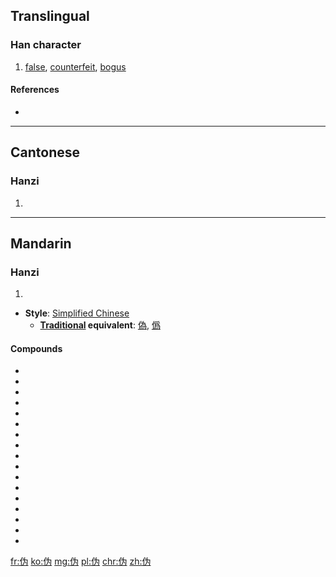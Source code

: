 {{also|偽|僞}}
==Translingual==

===Han character===
{{Han char|rn=9|rad=人|as=04|sn=6|four=|canj=人戈大尸 (OIKS)|ids=⿰[[亻]][[为]]}}

# [[false]], [[counterfeit]], [[bogus]]

====References====
* {{Han ref|kx=0096.121|hdz=10126.040|uh=4F2A|ud=20266}}

----

==Cantonese==

===Hanzi===
{{yue-hanzi|jyut=[[ngai6]]|y=ngai6}}

# {{defn|lang=yue|sort=人04}}

----

==Mandarin==

===Hanzi===
{{cmn-hanzi|pin=[[wěi]] ([[wei3]])|wg=wei<sup>3</sup>}}

# {{defn|lang=cmn|sort=人04}}

* '''Style''': [[Simplified Chinese]]
** '''[[Traditional Chinese|Traditional]] equivalent''': [[偽]], [[僞]]

====Compounds====
* {{l|cmn|伪钞}}
* {{l|cmn|伪军}}
* {{l|cmn|伪君子|tr=wěijūnzǐ}}
* {{l|cmn|伪劣}}
* {{l|cmn|伪麻黄碱|tr=wěimáhuángjiǎn}}
* {{l|cmn|伪善|tr=wěishàn}}
* {{l|cmn|伪饰}}
* {{l|cmn|伪书}}
* {{l|cmn|伪托}}
* {{l|cmn|伪造|tr=wěizào}}
* {{l|cmn|伪证|tr=wěizhèng}}
* {{l|cmn|伪政府}}
* {{l|cmn|伪撰}}
* {{l|cmn|伪装|tr=wěizhuāng}}
* {{l|cmn|伪足}}
* {{l|cmn|伪作}}
* {{l|cmn|虚伪|tr=xūwěi}}

[[fr:伪]]
[[ko:伪]]
[[mg:伪]]
[[pl:伪]]
[[chr:伪]]
[[zh:伪]]